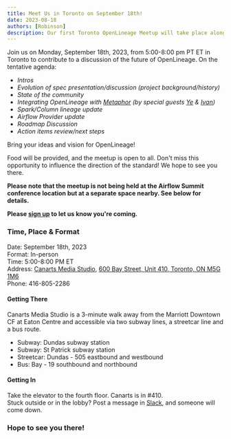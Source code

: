 ```yaml
---
title: Meet Us in Toronto on September 18th!
date: 2023-08-18
authors: [Robinson]
description: Our first Toronto OpenLineage Meetup will take place alongside Airflow Summit on September 18th.
---
```


Join us on Monday, September 18th, 2023, from 5:00-8:00 pm PT ET in Toronto to 
contribute to a discussion of the future of OpenLineage. On the tentative agenda: 
- *Intros*
- *Evolution of spec presentation/discussion (project background/history)*
- *State of the community*
- *Integrating OpenLineage with [Metaphor](https://metaphor.io/) (by special guests [Ye](https://www.linkedin.com/in/yeliu84/) & [Ivan](https://www.linkedin.com/in/ivanperepelitca/))*
- *Spark/Column lineage update*
- *Airflow Provider update*
- *Roadmap Discussion*
- *Action items review/next steps*

Bring your ideas and vision for OpenLineage!

<!--truncate-->

Food will be provided, and the meetup is open to all. Don't miss this opportunity 
to influence the direction of the standard! We hope to see you there. 

**Please note that the meetup is not being held at the Airflow Summit conference 
location but at a separate space nearby. See below for details.** 

**Please [sign up](https://www.meetup.com/openlineage/events/295488014/?utm_medium=referral&utm_campaign=share-btn_savedevents_share_modal&utm_source=link)
to let us know you're coming.**

### Time, Place & Format

Date: September 18th, 2023  
Format: In-person  
Time: 5:00-8:00 PM ET  
Address: [Canarts Media Studio](https://www.canarts.com/), [600 Bay Street, Unit 410, Toronto, ON M5G 1M6](https://goo.gl/maps/Q4k6MQ9AhsmPUUkX9)  
Phone: 416-805-2286

#### Getting There
Canarts Media Studio is a 3-minute walk away from the Marriott Downtown CF at 
Eaton Centre and accessible via two subway lines, a streetcar line and a bus route.

- Subway: Dundas subway station
- Subway: St Patrick subway station
- Streetcar: Dundas - 505 eastbound and westbound
- Bus: Bay - 19 southbound and northbound

#### Getting In 
Take the elevator to the fourth floor. Canarts is in #410.  
Stuck outside or in the lobby? Post a message in [Slack](https://bit.ly/lineageslack), and someone will come down.

### Hope to see you there!